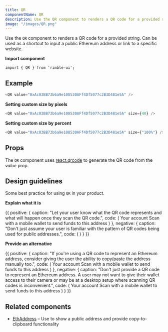 ```yaml
---
title: QR
componentName: QR
description: Use the QR component to renders a QR code for a provided string. Can be used as a shortcut to input a public Ethereum address or link to a specific website.
image: "/images/QR.png"
---
```


Use the `QR` component to renders a QR code for a provided string. Can be used as a shortcut to input a public Ethereum address or link to a specific website.

**Import component**

```
import { QR } from 'rimble-ui';
```

## Example

```js is=react-live
<QR value="0xAc03BB73b6a9e108530AFf4Df5077c2B3D481e5A" />
```

**Setting custom size by pixels**

```js is=react-live
<QR value="0xAc03BB73b6a9e108530AFf4Df5077c2B3D481e5A" size={40} />
```

**Setting custom size by percent**

```js is=react-live
<QR value="0xAc03BB73b6a9e108530AFf4Df5077c2B3D481e5A" size={"100%"} />
```

## Props

<PropsTable propMetaData={props.propMetaData} />

The `QR` component uses [react.qrcode](https://www.npmjs.com/package/qrcode.react) to generate the QR code from the _value_ prop.

## Design guidelines

Some best practice for using `QR` in your product.

**Explain what it is**

<Box></Box>

<DoDont>
  {{
    positive: {
      caption: "Let your user know what the QR code represents and what will happen once they scan the QR code.",
      code: (
        <Card
          borderRadius={16}
          mt={3}
        >
          <Flex justifyContent="center">
            <Heading.h5 mb={3}>Your account</Heading.h5>
          </Flex>
          <Flex justifyContent="center">
            <Text textAlign="center" mb={4}>
              Scan with a mobile wallet to send funds to this address
            </Text>
          </Flex>
          <Flex justifyContent="center">
            <QR value="0xAc03BB73b6a9e108530AFf4Df5077c2B3D481e5A" />
          </Flex>
        </Card>
      )
    },
    negative: {
      caption: "Don't just assume your user is familiar with the pattern of QR codes being used for public addresses.",
      code: (
        <Card
          borderRadius={16}
          mt={3}
        >
          <Flex justifyContent="center">
            <QR value="0xAc03BB73b6a9e108530AFf4Df5077c2B3D481e5A" />
          </Flex>
        </Card>
      )
    }
  }}
</DoDont>

**Provide an alternative**

<DoDont>
  {{
    positive: {
      caption: "If you're using a QR code to represent an Ethereum address, consider giving the user the ability to copy/paste the address manually too.",
      code: (
        <Card
          borderRadius={16}
          mt={3}
        >
          <Flex justifyContent="center">
            <Heading.h5 mb={3}>Your account</Heading.h5>
          </Flex>
          <Flex justifyContent="center">
            <Text textAlign="center" mb={4}>
              Scan with a mobile wallet to send funds to this address
            </Text>
          </Flex>
          <Flex mb={4} justifyContent="center">
            <QR value="0xAc03BB73b6a9e108530AFf4Df5077c2B3D481e5A" />
          </Flex>
          <Flex justifyContent="center">
            <EthAddress address="0xAc03BB73b6a9e108530AFf4Df5077c2B3D481e5A" />
          </Flex>
        </Card>
        )
      },
    negative: {
      caption: "Don't just provide a QR code to represent an Ethereum address. A user may not want to give their wallet access to their camera or may be at a desktop setup where scanning QR codes is inconvenient.",
      code: (
        <Card
          borderRadius={16}
          mt={3}
        >
          <Flex justifyContent="center">
            <Heading.h5 mb={3}>Your account</Heading.h5>
          </Flex>
          <Flex justifyContent="center">
            <Text textAlign="center" mb={4}>
              Scan with a mobile wallet to send funds to this address
            </Text>
          </Flex>
          <Flex mb={4} justifyContent="center">
            <QR value="0xAc03BB73b6a9e108530AFf4Df5077c2B3D481e5A" />
          </Flex>
        </Card>
      )
    }
  }}
</DoDont>

## Related components

- [EthAddress](/components/rimble-ui/EthAddress) – Use to show a public address and provide copy-to-clipboard functionality
